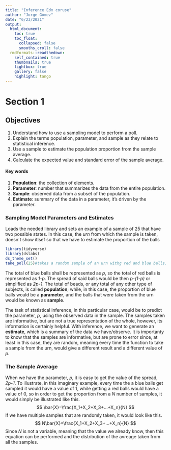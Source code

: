 ```yaml
---
title: "Inference Edx coruse"
author: "Jorge Gómez"
date: "6/23/2021"
output:
  html_document:
    toc: true
    toc_float: 
      collapsed: false
      smooths_croll: false
  rmdformats::readthedown:
    self_contained: true
    thumbnails: true
    lightbox: true
    gallery: false
    highlight: tango
---
```

# Section 1

## Objectives

1. Understand how to use a sampling model to perform a poll.
2. Explain the terms population, parameter, and sample as they relate to statistical inference.
3. Use a sample to estimate the population proportion from the sample average.
4. Calculate the expected value and standard error of the sample average. 

#### Key words
1. **Population**: the collection of elements.
2. **Parameter**: number that summarizes the data from the entire population.
3. **Sample**: observed data from a subset of the population.
4. **Estimate**: summary of the data in a parameter, it's driven by the parameter.

### Sampling Model Parameters and Estimates
Loads the needed library and sets an example of a sample of 25 that have two possible states. In this case, the *urn* from which the sample is taken, doesn´t show itlsef so that we have to estimate the proportion of the balls
```r
library(tidyverse)
library(dslabs)
ds_theme_set()
take_poll(25)#takes a random sample of an urn withg red and blue balls, it is with replacements
```

The total of blue balls shall be represented as *p*, so the total of red balls is represented as *1-p*. The spread of said balls would be then *p-(1-p)* or simplified as *2p-1*. The total of beads, or any total of any other type of subjects, is called **population**; while, in this case, the proportion of blue balls would be a **parameter**, and the balls that were taken from the urn would be known as **sample**.

The task of statistical inference, in this particular case, would be to predict the parameter, *p*, using the observed data in the sample. The samples taken are informative, but are not a true representation of the whole, however, its information is certainly helpful. With inference, we want to generate an **estimate**, which is a summary of the data we have/observe. It is importanty to know that the samples are informative, but are prone to error since, at least in this case, they are random, meaning every time the function to take a sample from the urn, would give a different result and a different value of *p*.

### The Sample Average
When we have the parameter, *p*, it is easy to get the value of the spread, *2p-1*. To illustrate, in this imaginary example, every time the a blue balls get sampled it would have a value of 1, while getting a red balls would have a value of 0, so in order to get the proportion from a *N* number of samples, it would simply be illustrated like this.
$$
\bar{X}=\frac{X_1+X_2+X_3+...+X_n}{N}
$$
If we have multiple samples that are randomly taken, it would look like this.
$$
N\bar{X}=\frac{X_1+X_2+X_3+...+X_n}{N}
$$
Since *N* is not a variable, meaning that the value we already know, then this equation can be performed and the distribution of the avreage taken from all the samples.












